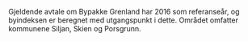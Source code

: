 Gjeldende avtale om Bypakke Grenland har 2016 som referanseår, og byindeksen er beregnet med utgangspunkt i dette. Området omfatter kommunene Siljan, Skien og Porsgrunn.